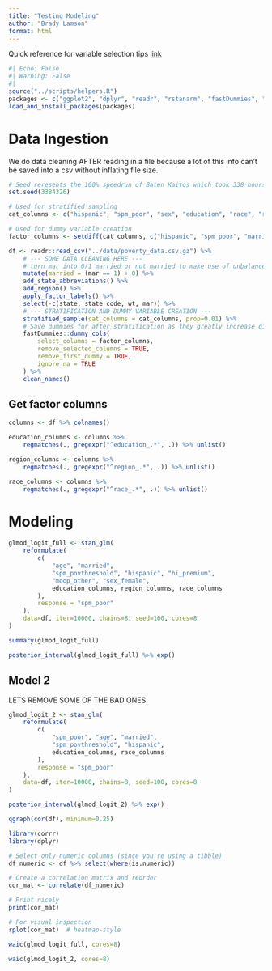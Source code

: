 ```yaml
---
title: "Testing Modeling"
author: "Brady Lamson"
format: html
---
```


Quick reference for variable selection tips
[link](https://jwmi.github.io/BMB/16-Variable-selection.pdf)

```r
#| Echo: False
#| Warning: False
#| 
source("../scripts/helpers.R")
packages <- c("ggplot2", "dplyr", "readr", "rstanarm", "fastDummies", "janitor", "qgraph", "corrr", "loo")
load_and_install_packages(packages)
```

# Data Ingestion

We do data cleaning AFTER reading in a file because a lot of this info can't be saved into a csv without inflating file size.

```r
# Seed reresents the 100% speedrun of Baten Kaitos which took 338 hours, 43 minutes and 26 seconds
set.seed(3384326)

# Used for stratified sampling 
cat_columns <- c("hispanic", "spm_poor", "sex", "education", "race", "region", "married")

# Used for dummy variable creation
factor_columns <- setdiff(cat_columns, c("hispanic", "spm_poor", "married"))

df <- readr::read_csv("../data/poverty_data.csv.gz") %>%
    # --- SOME DATA CLEANING HERE ---
    # turn mar into 0/1 married or not married to make use of unbalanced categories
    mutate(married = (mar == 1) + 0) %>%
    add_state_abbreviations() %>%
    add_region() %>%
    apply_factor_labels() %>%
    select(-c(state, state_code, wt, mar)) %>%
    # --- STRATIFICATION AND DUMMY VARIABLE CREATION ---
    stratified_sample(cat_columns = cat_columns, prop=0.01) %>%
    # Save dummies for after stratification as they greatly increase dimensionality
    fastDummies::dummy_cols(
        select_columns = factor_columns,
        remove_selected_columns = TRUE,
        remove_first_dummy = TRUE,
        ignore_na = TRUE
    ) %>%
    clean_names()
```
## Get factor columns
```r
columns <- df %>% colnames()

education_columns <- columns %>%
    regmatches(., gregexpr("^education_.*", .)) %>% unlist()

region_columns <- columns %>%
    regmatches(., gregexpr("^region_.*", .)) %>% unlist()

race_columns <- columns %>%
    regmatches(., gregexpr("^race_.*", .)) %>% unlist()
```

# Modeling

```r
glmod_logit_full <- stan_glm(
    reformulate(
        c(
            "age", "married", 
            "spm_povthreshold", "hispanic", "hi_premium",
            "moop_other", "sex_female",
            education_columns, region_columns, race_columns
        ), 
        response = "spm_poor"
    ), 
    data=df, iter=10000, chains=8, seed=100, cores=8
)
```

```r
summary(glmod_logit_full)
```

```r
posterior_interval(glmod_logit_full) %>% exp()
```

## Model 2 

LETS REMOVE SOME OF THE BAD ONES

```r
glmod_logit_2 <- stan_glm(
    reformulate(
        c(
            "spm_poor", "age", "married", 
            "spm_povthreshold", "hispanic",
            education_columns, race_columns
        ), 
        response = "spm_poor"
    ), 
    data=df, iter=10000, chains=8, seed=100, cores=8
)
```

```r
posterior_interval(glmod_logit_2) %>% exp()
```

```r
qgraph(cor(df), minimum=0.25)
```

```r
library(corrr)
library(dplyr)

# Select only numeric columns (since you're using a tibble)
df_numeric <- df %>% select(where(is.numeric))

# Create a correlation matrix and reorder
cor_mat <- correlate(df_numeric)

# Print nicely
print(cor_mat)

# For visual inspection
rplot(cor_mat)  # heatmap-style

```

```r
waic(glmod_logit_full, cores=8)
```

```r
waic(glmod_logit_2, cores=8)
```